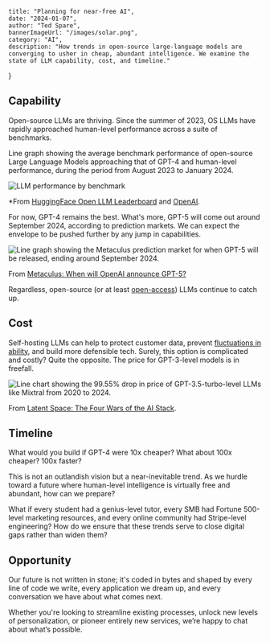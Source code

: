     title: "Planning for near-free AI",
    date: "2024-01-07",
    author: "Ted Spare",
    bannerImageUrl: "/images/solar.png",
    category: "AI",
    description: "How trends in open-source large-language models are converging to usher in cheap, abundant intelligence. We examine the state of LLM capability, cost, and timeline."
}

## Capability

Open-source LLMs are thriving. Since the summer of 2023, OS LLMs have rapidly approached human-level performance across a suite of benchmarks.

Line graph showing the average benchmark performance of open-source Large Language Models approaching that of GPT-4 and human-level performance, during the period from August 2023 to January 2024.

![LLM performance by benchmark](/images/performance.png)

*From [HuggingFace Open LLM Leaderboard](https://huggingface.co/spaces/HuggingFaceH4/open_llm_leaderboard) and [OpenAI](https://openai.com/research/gpt-4).

For now, GPT-4 remains the best. What's more, GPT-5 will come out around September 2024, according to prediction markets. We can expect the envelope to be pushed further by any jump in capabilities.

![Line graph showing the Metaculus prediction market for when GPT-5 will be released, ending around September 2024.](/images/gpt-5.png "Betting markets thought we would have GPT-5 by now. Hindsight is 20/20.")

From [Metaculus: When will OpenAI announce GPT-5?](https://www.metaculus.com/questions/15462/gpt-5-announcement/)

Regardless, open-source (or at least [open-access](https://huggingface.co/blog/llama2)) LLMs continue to catch up.

## Cost

Self-hosting LLMs can help to protect customer data, prevent [fluctuations in ability](https://www.zdnet.com/article/gpt-4-is-getting-significantly-dumber-over-time-according-to-a-study/), and build more defensible tech. Surely, this option is complicated and costly? Quite the opposite. The price for GPT-3-level models is in freefall.

![Line chart showing the 99.55% drop in price of GPT-3.5-turbo-level LLMs like Mixtral from 2020 to 2024.](/images/price-war.png)

From [Latent Space: The Four Wars of the AI Stack](https://www.latent.space/p/dec-2023).

## Timeline

What would you build if GPT-4 were 10x cheaper? What about 100x cheaper? 100x faster?

This is not an outlandish vision but a near-inevitable trend. As we hurdle toward a future where human-level intelligence is virtually free and abundant, how can we prepare?

What if every student had a genius-level tutor, every SMB had Fortune 500-level marketing resources, and every online community had Stripe-level engineering? How do we ensure that these trends serve to close digital gaps rather than widen them?

## Opportunity

Our future is not written in stone; it's coded in bytes and shaped by every line of code we write, every application we dream up, and every conversation we have about what comes next.

Whether you're looking to streamline existing processes, unlock new levels of personalization, or pioneer entirely new services, we’re happy to chat about what’s possible.